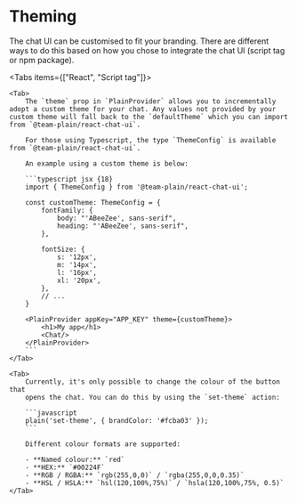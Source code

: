 
# Theming

The chat UI can be customised to fit your branding. There are different ways to do this based on how you chose to
integrate the chat UI (script tag or npm package).

<Tabs items={["React", "Script tag"]}>

    <Tab>
        The `theme` prop in `PlainProvider` allows you to incrementally adopt a custom theme for your chat. Any values not provided by your custom theme will fall back to the `defaultTheme` which you can import from `@team-plain/react-chat-ui`.

        For those using Typescript, the type `ThemeConfig` is available from `@team-plain/react-chat-ui`.

        An example using a custom theme is below:

        ```typescript jsx {18}
        import { ThemeConfig } from '@team-plain/react-chat-ui';

        const customTheme: ThemeConfig = {
            fontFamily: {
                body: "'ABeeZee', sans-serif",
                heading: "'ABeeZee', sans-serif",
            },

            fontSize: {
                s: '12px',
                m: '14px',
                l: '16px',
                xl: '20px',
            },
            // ...
        }

        <PlainProvider appKey="APP_KEY" theme={customTheme}>
            <h1>My app</h1>
            <Chat/>
        </PlainProvider>
        ```
    </Tab>

    <Tab>
        Currently, it's only possible to change the colour of the button that
        opens the chat. You can do this by using the `set-theme` action:

        ```javascript
        plain('set-theme', { brandColor: '#fcba03' });
        ```

        Different colour formats are supported:

        - **Named colour:** `red`
        - **HEX:** `#00224F`
        - **RGB / RGBA:** `rgb(255,0,0)` / `rgba(255,0,0,0.35)`
        - **HSL / HSLA:** `hsl(120,100%,75%)` / `hsla(120,100%,75%, 0.5)`
    </Tab>

</Tabs>
